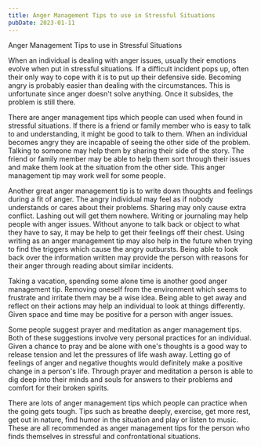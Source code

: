 ```yaml
---
title: Anger Management Tips to use in Stressful Situations
pubDate: 2023-01-11
---
```


Anger Management Tips to use in Stressful Situations

When an individual is dealing with anger issues, usually their emotions evolve when put in stressful situations. If a difficult incident pops up, often their only way to cope with it is to put up their defensive side. Becoming angry is probably easier than dealing with the circumstances. This is unfortunate since anger doesn't solve anything. Once it subsides, the problem is still there. 

There are anger management tips which people can used when found in stressful situations. If there is a friend or family member who is easy to talk to and understanding, it might be good to talk to them. When an individual becomes angry they are incapable of seeing the other side of the problem. Talking to someone may help them by sharing their side of the story. The friend or family member may be able to help them sort through their issues and make them look at the situation from the other side. This anger management tip may work well for some people.

Another great anger management tip is to write down thoughts and feelings during a fit of anger. The angry individual may feel as if nobody understands or cares about their problems. Sharing may only cause extra conflict. Lashing out will get them nowhere. Writing or journaling may help people with anger issues. Without anyone to talk back or object to what they have to say, it may be help to get their feelings off their chest. Using writing as an anger management tip may also help in the future when trying to find the triggers which cause the angry outbursts. Being able to look back over the information written may provide the person with reasons for their anger through reading about similar incidents.

Taking a vacation, spending some alone time is another good anger management tip. Removing oneself from the environment which seems to frustrate and irritate them may be a wise idea. Being able to get away and reflect on their actions may help an individual to look at things differently. Given space and time may be positive for a person with anger issues. 

Some people suggest prayer and meditation as anger management tips. Both of these suggestions involve very personal practices for an individual. Given a chance to pray and be alone with one's thoughts is a good way to release tension and let the pressures of life wash away. Letting go of feelings of anger and negative thoughts would definitely make a positive change in a person's life. Through prayer and meditation a person is able to dig deep into their minds and souls for answers to their problems and comfort for their broken spirits. 

There are lots of anger management tips which people can practice when the going gets tough. Tips such as breathe deeply, exercise, get more rest, get out in nature, find humor in the situation and play or listen to music. These are all recommended as anger management tips for the person who finds themselves in stressful and confrontational situations.